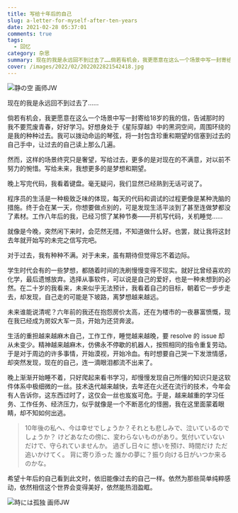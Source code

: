 ```yaml
---
title: 写给十年后的自己
slug: a-letter-for-myself-after-ten-years
date: 2021-02-28 05:37:01
comments: true
tags:
  - 回忆
category: 杂思
summary: 现在的我是永远回不到过去了……倘若有机会，我更愿意在这么一个场景中写一封寄给18岁的我的信，告诫那时的我不要荒废青春，好好学习。
cover: /images/2022/02/2022022821542418.jpg
---
```


![静の空  画师JW](/images/2022/02/2022022821353669.jpg)

现在的我是永远回不到过去了……

倘若有机会，我更愿意在这么一个场景中写一封寄给18岁的我的信，告诫那时的我不要荒废青春，好好学习。好想身处于《星际穿越》中的黑洞空间，周围环绕的是我的种种过去。我可以拨动命运的琴弦，将一封包含珍重和期望的信塞到过去的自己手中，让过去的自己读上那么几遍。

然而，这样的场景终究只是奢望，写给过去，更多的是对现在的不满意，对以前不努力的惋惜。写给未来，我想更多的是梦想和期望。

<NeteasePlayer id={27571001} />

晚上写完代码，我看着键盘。毫无疑问，我们显然已经熟到无话可说了。

程序员的生活是一种极致乏味的体现，每天的代码和调试的过程更像是某种洗脑的措施。终于会在某一天，你想要做点别的，可是发现生活平淡到了甚至连做梦都没了素材。工作八年后的我，已经习惯了某种节奏——开机写代码，关机睡觉……

就像是今晚，突然闲下来时，会茫然无措，不知道做什么好。也罢，就让我将这封去年就开始写的未完之信写完吧。

对于过去，我有种种不满。对于未来，虽有期待但觉得忘不着边际。

学生时代会有的一些梦想，都随着时间的洗刷慢慢变得不现实。就好比曾经喜欢的化学，最后遗憾放弃。选择从事软件，可以说是自己的爱好，也是一种未想到的必然。在二十岁的我看来，未来似乎无法预计，我看着自己的目标，朝着它一步步走去，却发现，自己走的可能是下坡路，离梦想越来越远。

未来谁能说清呢？六年前的我还在抱怨房价太高，还在为楼市的一夜暴富愤慨，现在我已经成为房奴大军一员，开始为还贷奔波。

生活的重担越来越麻木自己，工作工作，睡觉越来越晚，要 resolve 的 issue 却从未变少。精神越来越麻木，仿佛永不停歇的机器人，按照相同的指令重复劳动。于是对于周边的许多事情，开始漠视，开始冷血。有时想要自己哭一下发泄情感，却突然发现，现在的自己，连一滴眼泪都流不出来了。

晚上渐渐开始睡不着，只好爬起来看书学习，却慢慢发现自己所懂的知识只是这软件体系中极细微的一丝。技术迭代越来越快，去年还在火还在流行的技术，今年会有人告诉你，这东西过时了，这仅会一丝也岌岌可危。于是，越来越重的学习任务、工作任务、经济压力，似乎就像是一个不断恶化的怪圈，我在这里面蒙着眼睛，却不知如何出逃。

> 10年後の私へ、今は幸せでしょうか？それとも悲しみで、泣いているのでしょうか？
> けどあなたの傍に、変わらないものがあり。気付いていないだけで、守られていませんか。
> 過ぎし日々に 想いを预け、時間だけ ただ追いかけてく。
> 背に寄り添った 誰かの夢に？振り向ける日がいつか来るのかな。

希望十年后的自己看到此文时，依旧能像过去的自己一样。依然为那些简单纯粹感动，依然相信这个世界会变得美好，依然能热泪盈眶。

![時には孤独  画师JW](/images/2022/02/2022022821361976.jpg)

